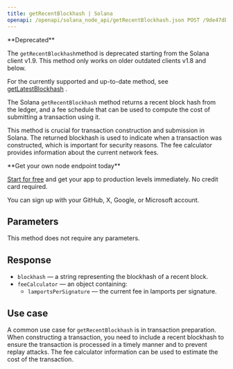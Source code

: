 ---
title: getRecentBlockhash | Solana
openapi: /openapi/solana_node_api/getRecentBlockhash.json POST /9de47db917d4f69168e3fed02217d15b
---

<Warning>
**Deprecated**

The `getRecentBlockhash`method is deprecated starting from the Solana client v1.9. This method only works on older outdated clients v1.8 and below.

For the currently supported and up-to-date method, see [getLatestBlockhash](/api-reference/solana_node_api/getLatestBlockhash) .
</Warning>


The Solana `getRecentBlockhash` method returns a recent block hash from the ledger, and a fee schedule that can be used to compute the cost of submitting a transaction using it.

This method is crucial for transaction construction and submission in Solana. The returned blockhash is used to indicate when a transaction was constructed, which is important for security reasons. The fee calculator provides information about the current network fees.

<Check>
**Get your own node endpoint today**

[Start for free](https://console.chainstack.com/) and get your app to production levels immediately. No credit card required.

You can sign up with your GitHub, X, Google, or Microsoft account.
</Check>


## Parameters

This method does not require any parameters.

## Response

* `blockhash` — a string representing the blockhash of a recent block.
* `feeCalculator` — an object containing:
  + `lamportsPerSignature` — the current fee in lamports per signature.

## Use case

A common use case for `getRecentBlockhash` is in transaction preparation. When constructing a transaction, you need to include a recent blockhash to ensure the transaction is processed in a timely manner and to prevent replay attacks. The fee calculator information can be used to estimate the cost of the transaction.
